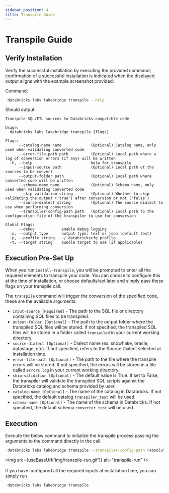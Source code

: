 ```yaml
---
sidebar_position: 4
title: Transpile Guide
---
```


#  Transpile Guide


## Verify Installation
Verify the successful installation by executing the provided command; confirmation of a successful installation is indicated when the displayed output aligns with the example screenshot provided:

Command:
```bash
 databricks labs lakebridge transpile --help
 ```

Should output:
```console
Transpile SQL/ETL sources to Databricks-compatible code

Usage:
  databricks labs lakebridge transpile [flags]

Flags:
      --catalog-name name             (Optional) Catalog name, only used when validating converted code
      --error-file-path path          (Optional) Local path where a log of conversion errors (if any) will be written
  -h, --help                          help for transpile
      --input-source path             (Optional) Local path of the sources to be convert
      --output-folder path            (Optional) Local path where converted code will be written
      --schema-name name              (Optional) Schema name, only used when validating converted code
      --skip-validation string        (Optional) Whether to skip validating the output ('true') after conversion or not ('false')
      --source-dialect string         (Optional) The source dialect to use when performing conversion
      --transpiler-config-path path   (Optional) Local path to the configuration file of the transpiler to use for conversion

Global Flags:
      --debug            enable debug logging
  -o, --output type      output type: text or json (default text)
  -p, --profile string   ~/.databrickscfg profile
  -t, --target string    bundle target to use (if applicable)
```

## Execution Pre-Set Up
When you run `install-transpile`, you will be prompted to enter all the required elements to transpile your code. You can
choose to configure this at the time of installation, or choose defaults/set later and simply pass these flags on your
transpile call.

The `transpile` command will trigger the conversion of the specified code, these are the available arguments:
- `input-source [Required]` - The path to the SQL file or directory containing SQL files to be transpiled.
- `output-folder [Optional]` - The path to the output folder where the transpiled SQL files will be stored. If not specified,
the transpiled SQL files will be stored in a folder called `transpiled` in your current working directory.
- `source-dialect [Optional]` - Dialect name (ex: snowflake, oracle, datastage, etc). If not specified, refers to the Source Dialect selected at installation time.
- `error-file-path [Optional]` - The path to the file where the transpile errors will be stored. If not specified, the
errors will be stored in a file called `errors.log` in your current working directory.
- `skip-validation [Optional]` - The default value is True. If set to False, the transpiler will validate the transpiled SQL scripts against the Databricks catalog and schema provided by user.
- `catalog-name [Optional]` - The name of the catalog in Databricks. If not specified, the default catalog `transpiler_test` will be used.
- `schema-name [Optional]` - The name of the schema in Databricks. If not specified, the default schema `converter_test` will be used.

## Execution
Execute the below command to initialize the transpile process passing the arguments to the command directly in the call.
```bash
 databricks labs lakebridge transpile --transpiler-config-path <absolute-path> --input-source <absolute-path> --source-dialect <snowflake> --output-folder <absolute-path> --skip-validation <True|False> --catalog-name <catalog name> --schema-name <schema name>
```
<img src={useBaseUrl('img/transpile-run.gif')} alt="transpile-run" />
<br />
<br />
If you have configured all the required inputs at installation time, you can simply run
```bash
 databricks labs lakebridge transpile
```
